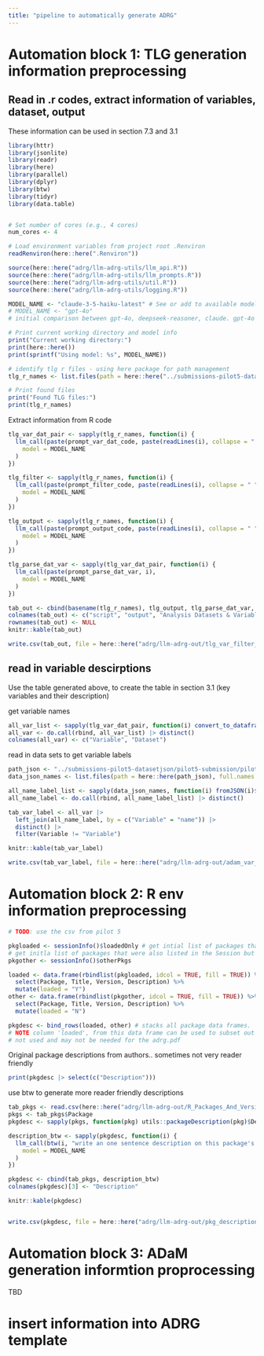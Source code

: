 ```yaml
---
title: "pipeline to automatically generate ADRG"
---
```


# Automation block 1: TLG generation information preprocessing

## Read in .r codes, extract information of variables, dataset, output

These information can be used in section 7.3 and 3.1

```r
library(httr)
library(jsonlite)
library(readr)
library(here)
library(parallel)
library(dplyr)
library(btw)
library(tidyr)
library(data.table)


# Set number of cores (e.g., 4 cores)
num_cores <- 4

# Load environment variables from project root .Renviron
readRenviron(here::here(".Renviron"))

source(here::here("adrg/llm-adrg-utils/llm_api.R"))
source(here::here("adrg/llm-adrg-utils/llm_prompts.R"))
source(here::here("adrg/llm-adrg-utils/util.R"))
source(here::here("adrg/llm-adrg-utils/logging.R"))

MODEL_NAME <- "claude-3-5-haiku-latest" # See or add to available models in llm_api.R
# MODEL_NAME <- "gpt-4o"
# initial comparison between gpt-4o, deepseek-reasoner, claude. gpt-4o & claude gave more consistent result with cleaner formatting

# Print current working directory and model info
print("Current working directory:")
print(here::here())
print(sprintf("Using model: %s", MODEL_NAME))

# identify tlg r files - using here package for path management
tlg_r_names <- list.files(path = here::here("../submissions-pilot5-datasetjson/pilot5-submission/pilot5-programs/"), pattern = "^tlf.*\\.r$", full.names = TRUE)

# Print found files
print("Found TLG files:")
print(tlg_r_names)
```

Extract information from R code

```r
tlg_var_dat_pair <- sapply(tlg_r_names, function(i) {
  llm_call(paste(prompt_var_dat_code, paste(readLines(i), collapse = " ")),
    model = MODEL_NAME
  )
})

tlg_filter <- sapply(tlg_r_names, function(i) {
  llm_call(paste(prompt_filter_code, paste(readLines(i), collapse = " ")),
    model = MODEL_NAME
  )
})

tlg_output <- sapply(tlg_r_names, function(i) {
  llm_call(paste(prompt_output_code, paste(readLines(i), collapse = " ")),
    model = MODEL_NAME
  )
})

tlg_parse_dat_var <- sapply(tlg_var_dat_pair, function(i) {
  llm_call(paste(prompt_parse_dat_var, i),
    model = MODEL_NAME
  )
})
```

```r
tab_out <- cbind(basename(tlg_r_names), tlg_output, tlg_parse_dat_var, tlg_filter)
colnames(tab_out) <- c("script", "output", "Analysis Datasets & Variables", "selection criteria")
rownames(tab_out) <- NULL
knitr::kable(tab_out)

write.csv(tab_out, file = here::here("adrg/llm-adrg-out/tlg_var_filter_table.csv"), row.names = FALSE)
```

## read in variable descirptions

Use the table generated above, to create the table in section 3.1 (key variables and their description)

get variable names
```r
all_var_list <- sapply(tlg_var_dat_pair, function(i) convert_to_dataframe(i), simplify = F)
all_var <- do.call(rbind, all_var_list) |> distinct()
colnames(all_var) <- c("Variable", "Dataset")
```

read in data sets to get variable labels
```r
path_json <- "../submissions-pilot5-datasetjson/pilot5-submission/pilot5-output/pilot5-datasetjson/"
data_json_names <- list.files(path = here::here(path_json), full.names = T)

all_name_label_list <- sapply(data_json_names, function(i) fromJSON(i)$columns[, c("name", "label")], simplify = F)
all_name_label <- do.call(rbind, all_name_label_list) |> distinct()

tab_var_label <- all_var |>
  left_join(all_name_label, by = c("Variable" = "name")) |>
  distinct() |>
  filter(Variable != "Variable")
```

```r
knitr::kable(tab_var_label)

write.csv(tab_var_label, file = here::here("adrg/llm-adrg-out/adam_var_label_table.csv"), row.names = FALSE)
```


# Automation block 2: R env information preprocessing

```r
# TODO: use the csv from pilot 5

pkgloaded <- sessionInfo()$loadedOnly # get intial list of packages that were loaded
# get initla list of packages that were also listed in the Session but may not have been used
pkgother <- sessionInfo()$otherPkgs

loaded <- data.frame(rbindlist(pkgloaded, idcol = TRUE, fill = TRUE)) %>%
  select(Package, Title, Version, Description) %>%
  mutate(loaded = "Y")
other <- data.frame(rbindlist(pkgother, idcol = TRUE, fill = TRUE)) %>%
  select(Package, Title, Version, Description) %>%
  mutate(loaded = "N")

pkgdesc <- bind_rows(loaded, other) # stacks all package data frames.
# NOTE column 'loaded', from this data frame can be used to subset out packages
# not used and may not be needed for the adrg.pdf
```

Original package descriptions from authors.. sometimes not very reader friendly
```r
print(pkgdesc |> select(c("Description")))
```

use btw to generate more reader friendly descriptions
```r
tab_pkgs <- read.csv(here::here("adrg/llm-adrg-out/R_Packages_And_Versions.csv"))
pkgs <- tab_pkgs$Package
pkgdesc <- sapply(pkgs, function(pkg) utils::packageDescription(pkg)$Description)

description_btw <- sapply(pkgdesc, function(i) {
  llm_call(btw(i, "write an one sentence description on this package's functionality."),
    model = MODEL_NAME
  )
})

pkgdesc <- cbind(tab_pkgs, description_btw)
colnames(pkgdesc)[3] <- "Description"

knitr::kable(pkgdesc)


write.csv(pkgdesc, file = here::here("adrg/llm-adrg-out/pkg_descriptions.csv"), row.names = FALSE)
```

# Automation block 3: ADaM generation informtion proprocessing

TBD


# insert information into ADRG template

